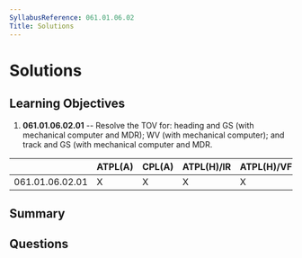 ```yaml
---
SyllabusReference: 061.01.06.02
Title: Solutions
---
```


# Solutions

## Learning Objectives

1. **061.01.06.02.01** -- Resolve the TOV for: heading and GS (with mechanical
   computer and MDR); WV (with mechanical computer); and track and GS (with
   mechanical computer and MDR.

|                 | ATPL(A) | CPL(A) | ATPL(H)/IR | ATPL(H)/VFR | CPL(H) | IR  | CBIR(A) |
| --------------- | ------- | ------ | ---------- | ----------- | ------ | --- | ------- |
| 061.01.06.02.01 | X       | X      | X          | X           | X      |     |         |

## Summary

## Questions
